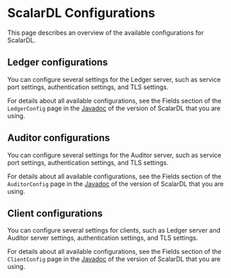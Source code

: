 # ScalarDL Configurations

This page describes an overview of the available configurations for ScalarDL.

## Ledger configurations

You can configure several settings for the Ledger server, such as service port settings, authentication settings, and TLS settings.

For details about all available configurations, see the Fields section of the `LedgerConfig` page in the [Javadoc](https://javadoc.io/doc/com.scalar-labs/scalardl-common/latest/index.html) of the version of ScalarDL that you are using.

## Auditor configurations

You can configure several settings for the Auditor server, such as service port settings, authentication settings, and TLS settings.

For details about all available configurations, see the Fields section of the `AuditorConfig` page in the [Javadoc](https://javadoc.io/doc/com.scalar-labs/scalardl-common/latest/index.html) of the version of ScalarDL that you are using.

## Client configurations

You can configure several settings for clients, such as Ledger server and Auditor server settings, authentication settings, and TLS settings.

For details about all available configurations, see the Fields section of the `ClientConfig` page in the [Javadoc](https://javadoc.io/doc/com.scalar-labs/scalardl-java-client-sdk/latest/index.html) of the version of ScalarDL that you are using.
